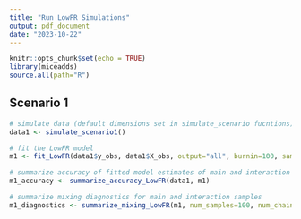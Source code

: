 ```yaml
---
title: "Run LowFR Simulations"
output: pdf_document
date: "2023-10-22"
---
```


```r
knitr::opts_chunk$set(echo = TRUE)
library(miceadds)
source.all(path="R")
```

## Scenario 1

```r
# simulate data (default dimensions set in simulate_scenario fucntions)
data1 <- simulate_scenario1()

# fit the LowFR model
m1 <- fit_LowFR(data1$y_obs, data1$X_obs, output="all", burnin=100, samples=100)
```

```r
# summarize accuracy of fitted model estimates of main and interaction coefficients
m1_accuracy <- summarize_accuracy_LowFR(data1, m1)

# summarize mixing diagnostics for main and interaction samples
m1_diagnostics <- summarize_mixing_LowFR(m1, num_samples=100, num_chains=4)
```
